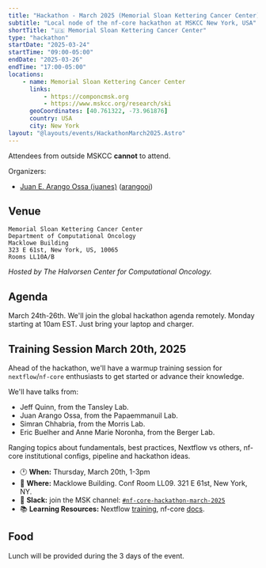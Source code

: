 ```yaml
---
title: "Hackathon - March 2025 (Memorial Sloan Kettering Cancer Center)"
subtitle: "Local node of the nf-core hackathon at MSKCC New York, USA"
shortTitle: "🇺🇸 Memorial Sloan Kettering Cancer Center"
type: "hackathon"
startDate: "2025-03-24"
startTime: "09:00-05:00"
endDate: "2025-03-26"
endTime: "17:00-05:00"
locations:
    - name: Memorial Sloan Kettering Cancer Center
      links:
          - https://componcmsk.org
          - https://www.mskcc.org/research/ski
      geoCoordinates: [40.761322, -73.961876]
      country: USA
      city: New York
layout: "@layouts/events/HackathonMarch2025.Astro"
---
```


Attendees from outside MSKCC **cannot** to attend.

Organizers:

- [<i class="fab fa-slack"></i> Juan E. Arango Ossa (juanes)](https://nfcore.slack.com/team/U080Q2XQ30E) ([arangooj](mailto:arangooj@mskcc.org))

## Venue

    Memorial Sloan Kettering Cancer Center
    Department of Computational Oncology
    Macklowe Building
    323 E 61st, New York, US, 10065
    Rooms LL10A/B

_Hosted by The Halvorsen Center for Computational Oncology._

## Agenda

March 24th-26th. We'll join the global hackathon agenda remotely.
Monday starting at 10am EST. Just bring your laptop and charger.

## Training Session March 20th, 2025

Ahead of the hackathon, we'll have a warmup training session for `nextflow`/`nf-core` enthusiasts to get started or advance their knowledge.

We'll have talks from:

- Jeff Quinn, from the Tansley Lab.
- Juan Arango Ossa, from the Papaemmanuil Lab.
- Simran Chhabria, from the Morris Lab.
- Eric Buelher and Anne Marie Noronha, from the Berger Lab.

Ranging topics about fundamentals, best practices, Nextflow vs others, nf-core institutional configs, pipeline and hackathon ideas.

- 🕐 **When:** Thursday, March 20th, 1-3pm
- 📍 **Where:** Macklowe Building. Conf Room LL09. 321 E 61st, New York, NY.
- 💬 **Slack:** join the MSK channel: [`#nf-core-hackathon-march-2025`](https://join.slack.com/share/enQtODU5MTE0NzQ2NjIzMS1jMjc4Y2E2MmMzZDA5NDllNjNiOGQxN2Y2ZGI1OGRiYWY0MDcyMGIwNzUxMmY5ZjJmODdkMjM0ODkwZGVkZTli)
- 📚 **Learning Resources:** Nextflow [training](https://training.nextflow.io), nf-core [docs](https://nf-co.re/docs).

## Food

Lunch will be provided during the 3 days of the event.
